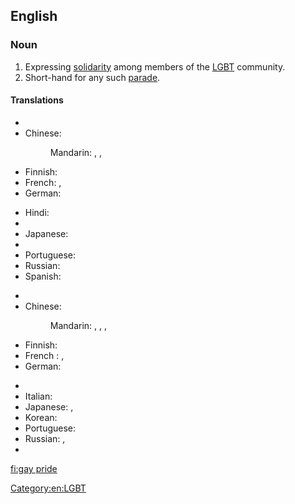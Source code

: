 {{wikipedia}}
==English==

===Noun===
{{en-noun|sg=[[gay]] [[pride]]|-}}

# Expressing [[solidarity]] among members of the [[LGBT]] community.
# Short-hand for any such [[parade]].

====Translations====
{{trans-top|expression of solidarity}}
* {{trreq|ar}}
* Chinese:
*: Mandarin: {{t|cmn|同性戀自豪|sc=Hani}}, {{t|cmn|同性恋自豪|tr=tóngxìngliàn zìháo|sc=Hani}}, {{t|cmn|同志自豪|tr=tóngzhì zìháo|sc=Hani}}
* Finnish: {{t+|fi|pride}}
* French: {{t|fr|Gay Pride|m}}, {{t|fr|La Fierté Gaie |f}}
* German: {{t|de|Gay Pride}}
{{trans-mid}}
* Hindi: {{t|hi|गे प्राइड or गर्व |m|tr=gay pride, or garv|sc=Deva}}
* {{trreq|it}}
* Japanese: {{t|ja|ゲイ・プライド|tr=gei-puraido|sc=Jpan}}
* {{trreq|ko}}
* Portuguese: {{t|pt|orgulho gay|m}}
* Russian: {{t|ru|гей-прайд|m|tr=gej-prájd|sc=Cyrl}}
* Spanish: {{t|es|orgullo gay|m}}
{{trans-bottom}}

{{trans-top|parade}}
* {{trreq|ar}}
* Chinese:
*: Mandarin: {{t|cmn|同性戀遊行|sc=Hani}}, {{t|cmn|同性戀游行|tr=tóngxìngliàn yóuxíng|sc=Hani}}, {{t|cmn|同志遊行|sc=Hani}}, {{t|cmn|同志游行|tr=tóngzhì yóuxíng|sc=Hani}}
* Finnish: {{t|fi|pride-paraati}}
* French : {{t+|fr|gay pride}}, {{t+|fr|marche des fiertés}}
* German: {{t|de|Gay Parade|f}}
{{trans-mid}}
* {{trreq|hi}}
* Italian: {{t-|it|gay pride|m}}
* Japanese: {{t|ja|ゲイ・パレード|tr=gei-parēdo|sc=Jpan}}, {{t|ja|ゲイ・プライド|tr=gei-puraido|sc=Jpan}}
* Korean: {{t|ko|게이 퍼레이드|tr=gei peoreideu|sc=Kore}}
* Portuguese: {{t|pt|parada gay|f}}
* Russian: {{t|ru|гей-парад|m|tr=gej-parád|sc=Cyrl}}, {{t|ru|гей-прайд|tr=gej-prájd|sc=Cyrl}}
* {{trreq|es}}
{{trans-bottom}}

[[Category:en:LGBT]]

[[fi:gay pride]]